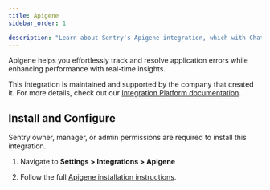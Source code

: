 ```yaml
---
title: Apigene
sidebar_order: 1

description: "Learn about Sentry's Apigene integration, which with ChatGPT focuses on simplifying the process of issue management and troubleshooting ."
---
```


Apigene helps you effortlessly track and resolve application errors while enhancing performance with real-time insights.


This integration is maintained and supported by the company that created it. For more details, check out our [Integration Platform documentation](/organization/integrations/integration-platform/).

## Install and Configure

<Note>

Sentry owner, manager, or admin permissions are required to install this integration.

</Note>

1. Navigate to **Settings > Integrations > Apigene**

2. Follow the full [Apigene installation instructions](https://www.apigene.ai/integrations/Sentry).
